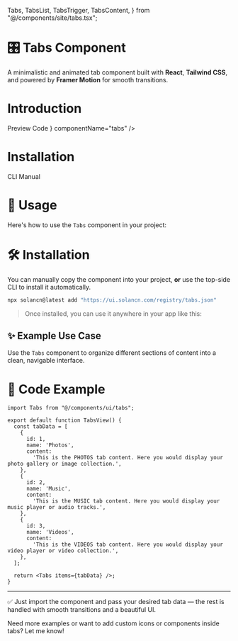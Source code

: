   Tabs,
  TabsList,
  TabsTrigger,
  TabsContent,
} from "@/components/site/tabs.tsx";


# 🎛️ Tabs Component

A minimalistic and animated tab component built with **React**, **Tailwind CSS**, and powered by **Framer Motion** for smooth transitions.


# Introduction

<Tabs defaultValue="preview" className="">
  <TabsList>
    <TabsTrigger value="preview">Preview</TabsTrigger>
    <TabsTrigger value="code">Code</TabsTrigger>
  </TabsList>
  <TabsContent value="preview">
    <ComponentRenderer component={<TabsView />} componentName="tabs" />
  </TabsContent>
  <TabsContent value="code">
    <CodeBlock filePath="src/app/components/tabs/tabs-view.tsx" />
  </TabsContent>
</Tabs>


# Installation

<Tabs defaultValue="cli" className="">
  <TabsList>
    <TabsTrigger value="cli">CLI</TabsTrigger>
    <TabsTrigger value="manual">Manual</TabsTrigger>
  </TabsList>
  <TabsContent value="cli">
    <Cli command={`add tabs.json`} />
  </TabsContent>

  <TabsContent value="manual">
    <CodeBlock filePath="src/components/core/tabs.tsx" />
  </TabsContent>
</Tabs>




# 🚀 Usage

Here's how to use the `Tabs` component in your project:

# 🛠️ Installation

You can manually copy the component into your project, **or** use the top-side CLI to install it automatically.

```bash
npx solancn@latest add "https://ui.solancn.com/registry/tabs.json"
```

> Once installed, you can use it anywhere in your app like this:

## ✨ Example Use Case

Use the `Tabs` component to organize different sections of content into a clean, navigable interface.

# 🧩 Code Example

```tsx
import Tabs from "@/components/ui/tabs";

export default function TabsView() {
  const tabData = [
    {
      id: 1,
      name: 'Photos',
      content:
        'This is the PHOTOS tab content. Here you would display your photo gallery or image collection.',
    },
    {
      id: 2,
      name: 'Music',
      content:
        'This is the MUSIC tab content. Here you would display your music player or audio tracks.',
    },
    {
      id: 3,
      name: 'Videos',
      content:
        'This is the VIDEOS tab content. Here you would display your video player or video collection.',
    },
  ];

  return <Tabs items={tabData} />;
}
```

---

✅ Just import the component and pass your desired tab data — the rest is handled with smooth transitions and a beautiful UI.

Need more examples or want to add custom icons or components inside tabs? Let me know!
